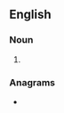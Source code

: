 ==English==

===Noun===
{{head|en|noun plural form}}

# {{plural of|aboma|lang=en}}

===Anagrams===
* {{anagrams|en|Obamas}}